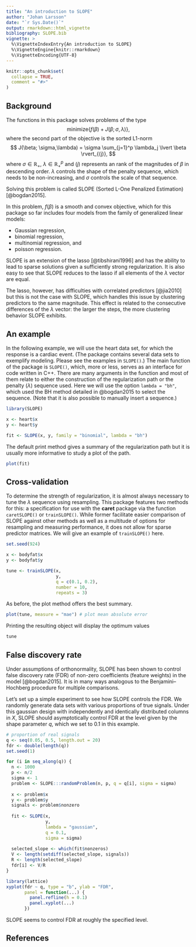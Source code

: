 ```yaml
---
title: "An introduction to SLOPE"
author: "Johan Larsson"
date: "`r Sys.Date()`"
output: rmarkdown::html_vignette
bibliography: SLOPE.bib
vignette: >
  %\VignetteIndexEntry{An introduction to SLOPE}
  %\VignetteEngine{knitr::rmarkdown}
  %\VignetteEncoding{UTF-8}
---
```


```r
knitr::opts_chunk$set(
  collapse = TRUE,
  comment = "#>"
)
```

## Background

The functions in this package solves problems of the type
$$
\mathrm{minimize}\left\{f(\beta) + J(\beta; \sigma,\lambda) \right\},
$$
where the second part of the objective is the 
sorted L1-norm
$$
J(\beta; \sigma,\lambda) = \sigma \sum_{j=1}^p \lambda_j \lvert \beta \rvert_{(j)},
$$
where $\sigma \in \mathbb{R}_{+}$, $\lambda \in \mathbb{R}_+^p$ and
$(j)$ represents an rank of the magnitudes of $\beta$ in descending order.
$\lambda$ controls the shape of the penalty sequence, which needs to be
non-increasing, and $\sigma$ controls the scale of that sequence.

Solving this problem is called SLOPE (Sorted L-One Penalized Estimation)
[@bogdan2015].

In this problem, $f(\beta)$ is a smooth and convex objective, which for this
package so far includes four models from the family of 
generalized linear models:

* Gaussian regression,
* binomial regression,
* multinomial regression, and
* poisson regression.

SLOPE is an extension of the lasso [@tibshirani1996] and has the ability
to lead to sparse solutions given a sufficiently strong regularization.
It is also easy to see that SLOPE reduces to the lasso if all elements
of the $\lambda$ vector are equal. 

The lasso, however, has difficulties with correlated predictors [@jia2010]
but this is not the case with SLOPE, which handles this issue by clustering
predictors to the same magnitude. This effect is related to the
consecutive differences of the $\lambda$ vector: the larger the steps,
the more clustering behavior SLOPE exhibits.

## An example

In the following example, we will use the heart data set, for which the
response is a cardiac event. (The package contains several data sets 
to exemplify modeling. Please see the examples in `SLOPE()`.) The main
function of the package is `SLOPE()`, which, more or less, serves as an
interface for code written in C++. There are many arguments in the 
function and most of them relate to either the construction of the 
regularization path or the penalty ($\lambda$) sequence used. Here we
will use the option `lambda = "bh"`, which used the BH method detailed
in @bogdan2015 to select the sequence. (Note that it is also possible
to manually insert a sequence.)

```r
library(SLOPE)

x <- heart$x
y <- heart$y

fit <- SLOPE(x, y, family = "binomial", lambda = "bh")
```

The default print method gives a summary of the regularization path but
it is usually more informative to study a plot of the path.

```r
plot(fit)
```

## Cross-validation

To determine the strength of regularization, it is almost always necessary to 
tune the $\lambda$ sequence using resampling. This package features two
methods for this: a specification for use with the **caret** package via
the function `caretSLOPE()` or `trainSLOPE()`. While former facilitate
easier comparison of SLOPE against other methods as well as a multitude
of options for resampling and measuring performance, it does not
allow for sparse predictor matrices. We will give an example of `trainSLOPE()`
here.

```r
set.seed(924)

x <- bodyfat$x
y <- bodyfat$y

tune <- trainSLOPE(x,
                   y,
                   q = c(0.1, 0.2),
                   number = 10,
                   repeats = 3)
```

As before, the plot method offers the best summary.

```r
plot(tune, measure = "mae") # plot mean absolute error
```

Printing the resulting object will display the optimum values

```r
tune
```


## False discovery rate

Under assumptions of orthonormality, SLOPE has been shown to control
false discovery rate (FDR) of non-zero coefficients (feature weights)
in the model [@bogdan2015]. It is in many ways analogous to the
Benjamini--Hochberg procedure for multiple comparisons.

Let's set up a simple experiment to see how SLOPE controls the FDR.
We randomly generate data sets with various proportions of
true signals. Under this gaussian design with independently and identically
distributed columns in $X$, SLOPE should asymptotically
control FDR at the level given by the shape parameter $q$, which
we set to 0.1 in this example.

```r
# proportion of real signals
q <- seq(0.05, 0.5, length.out = 20)
fdr <- double(length(q))
set.seed(1)

for (i in seq_along(q)) {
  n <- 1000
  p <- n/2
  sigma <- 1
  problem <- SLOPE:::randomProblem(n, p, q = q[i], sigma = sigma)
  
  x <- problem$x
  y <- problem$y
  signals <- problem$nonzero
  
  fit <- SLOPE(x,
               y,
               lambda = "gaussian",
               q = 0.1,
               sigma = sigma)
  
  selected_slope <- which(fit$nonzeros)
  V <- length(setdiff(selected_slope, signals))
  R <- length(selected_slope)
  fdr[i] <- V/R
}

library(lattice)
xyplot(fdr ~ q, type = "b", ylab = "FDR",
       panel = function(...) {
         panel.refline(h = 0.1)
         panel.xyplot(...)
       })
```

SLOPE seems to control FDR at roughly the specified level.

## References
